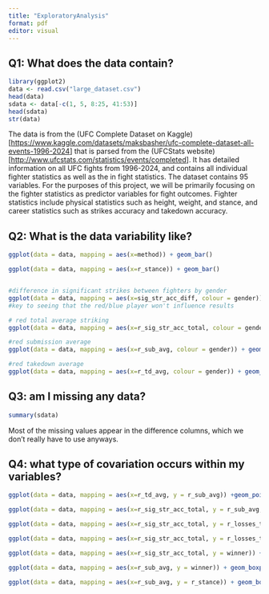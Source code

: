 ```yaml
---
title: "ExploratoryAnalysis"
format: pdf
editor: visual
---
```


## Q1: What does the data contain?

```r
library(ggplot2)
data <- read.csv("large_dataset.csv")
head(data)
sdata <- data[-c(1, 5, 8:25, 41:53)]
head(sdata)
str(data)
```

The data is from the (UFC Complete Dataset on Kaggle)\[<https://www.kaggle.com/datasets/maksbasher/ufc-complete-dataset-all-events-1996-2024>\] that is parsed from the (UFCStats website)\[<http://www.ufcstats.com/statistics/events/completed>\]. It has detailed information on all UFC fights from 1996-2024, and contains all individual fighter statistics as well as the in fight statistics. The dataset contains 95 variables. For the purposes of this project, we will be primarily focusing on the fighter statistics as predictor variables for fight outcomes. Fighter statistics include physical statistics such as height, weight, and stance, and career statistics such as strikes accuracy and takedown accuracy.

## Q2: What is the data variability like?

```r

ggplot(data = data, mapping = aes(x=method)) + geom_bar()

ggplot(data = data, mapping = aes(x=r_stance)) + geom_bar()


#difference in significant strikes between fighters by gender
ggplot(data = data, mapping = aes(x=sig_str_acc_diff, colour = gender)) + geom_freqpoly()
#key to seeing that the red/blue player won't influence results 

# red total average striking 
ggplot(data = data, mapping = aes(x=r_sig_str_acc_total, colour = gender)) + geom_freqpoly()

#red submission average
ggplot(data = data, mapping = aes(x=r_sub_avg, colour = gender)) + geom_freqpoly()

#red takedown average
ggplot(data = data, mapping = aes(x=r_td_avg, colour = gender)) + geom_freqpoly()


```

## Q3: am I missing any data?

```r
summary(sdata)
```

Most of the missing values appear in the difference columns, which we don't really have to use anyways.

## Q4: what type of covariation occurs within my variables?

```r
ggplot(data = data, mapping = aes(x=r_td_avg, y = r_sub_avg)) +geom_point()

ggplot(data = data, mapping = aes(x=r_sig_str_acc_total, y = r_sub_avg, colour = gender)) +geom_point()

ggplot(data = data, mapping = aes(x=r_sig_str_acc_total, y = r_losses_total, colour = gender)) +geom_point()

ggplot(data = data, mapping = aes(x=r_sig_str_acc_total, y = r_losses_total, colour = winner)) +geom_point()

ggplot(data = data, mapping = aes(x=r_sig_str_acc_total, y = winner)) + geom_boxplot()

ggplot(data = data, mapping = aes(x=r_sub_avg, y = winner)) + geom_boxplot()

ggplot(data = data, mapping = aes(x=r_sub_avg, y = r_stance)) + geom_boxplot()

```
